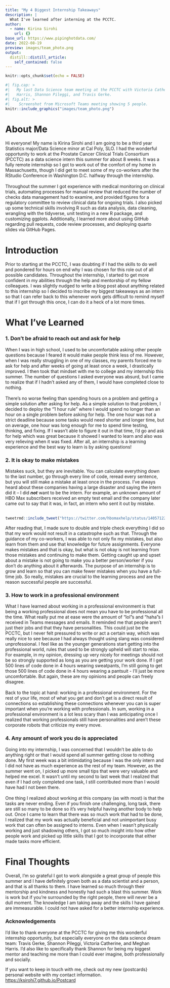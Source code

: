 ```yaml
---
title: "My 4 Biggest Internship Takeaways"
description: |
  What I've learned after interning at the PCCTC.
author:
  - name: Kirina Sirohi
    url: {}
base_url: https://www.pipinghotdata.com/
date: 2022-08-19
preview: images/team_photo.png
output:
  distill::distill_article:
    self_contained: false
---
```


```r
knitr::opts_chunk$set(echo = FALSE)
```

```r
#| fig.cap: > 
#|   My last Data Science team meeting at the PCCTC with Victoria Catherine, Meghan
#|   Harris, Shannon Pileggi, and Travis Gerke.
#| fig.alt: > 
#|    Screenshot from Microsoft Teams meeting showing 5 people.
knitr::include_graphics("images/team_photo.png")
```

# About Me

Hi everyone! My name is Kirina Sirohi and I am going to be a third year Statistics major/Data Science minor at Cal Poly, SLO. I had the wonderful opportunity to work at the Prostate Cancer Clinical Trials Consortium (PCCTC) as a data science intern this summer for about 8 weeks. It was a fully remote internship so I got to work out of the comfort of my home in Massachusetts, though I did get to meet some of my co-workers after the RStudio Conference in Washington D.C. halfway through the internship. <br> <br> Throughout the summer I got experience with medical monitoring on clinical trials, automating processes for manual review that reduced the number of checks data management had to examine, and provided figures for a regulatory committee to review clinical data for ongoing trials. I also picked up some technical skills involving R such as data analysis, data cleaning, wrangling with the tidyverse, unit testing in a new R package, and customizing ggplots. Additionally, I learned more about using GitHub regarding pull requests, code review processes, and deploying quarto slides via GitHub Pages.

# Introduction

Prior to starting at the PCCTC, I was doubting if I had the skills to do well and pondered for hours on end why I was chosen for this role out of all possible candidates. Throughout the internship, I started to get more confident in my abilities through the help and mentorship of my fellow colleagues. I was slightly nudged to write a blog post about anything related to this internship so I decided to inscribe my biggest takeaways as an intern so that I can refer back to this whenever work gets difficult to remind myself that if I got through this once, I can do it a heck of a lot more times.

# What I've Learned

### 1. Don't be afraid to reach out and ask for help

When I was in high school, I used to be uncomfortable asking other people questions because I feared it would make people think less of me. However, when I was really struggling in one of my classes, my parents forced me to ask for help and after weeks of going at least once a week, I drastically improved. I then took that mindset with me to college and my internship this summer. The number of questions I asked everyone was absurd, but I came to realize that if I hadn't asked any of them, I would have completed close to nothing. <br> <br> There's no worse feeling than spending hours on a problem and getting a simple solution after asking for help. As a simple solution to that problem, I decided to deploy the "1 hour rule" where I would spend no longer than an hour on a single problem before asking for help. The one hour was not a strict deadline because some tasks would need shorter and longer time, but on average, one hour was long enough for me to spend time testing, thinking, and fixing. If I wasn't able to figure it out in that time, I'd go and ask for help which was great because it showed I wanted to learn and also was very relieving when it was fixed. After all, an internship is a learning experience and the best way to learn is by asking questions!

### 2. It is okay to make mistakes

Mistakes suck, but they are inevitable. You can calculate everything down to the last number, go through every line of code, reread every sentence, but you will still make a mistake at least once in the process. I've always heard about these companies having a large disaster and saying the intern did it -- I did ***not*** want to be the intern. For example, an unknown amount of HBO Max subscribers received an empty test email and the company later came out to say that it was, in fact, an intern who sent it out by mistake. <br> <br>

```r
tweetrmd::include_tweet("https://twitter.com/hbomaxhelp/status/1405712235108917249?lang=en")
```

After reading that, I made sure to double and triple check everything I did so that my work would not result in a catastrophe such as that. Through the guidance of my co-workers, I was able to not only fix my mistakes, but also learn from them and use that knowledge for future assignments. Everyone makes mistakes and that is okay, but what is not okay is not learning from those mistakes and continuing to make them. Getting caught up and upset about a mistake is not going to make you a better person/worker if you don't do anything about it afterwards. The purpose of an internship is to grow and learn so that you can make fewer mistakes when you have a full-time job. So really, mistakes are crucial to the learning process and are the reason successful people are successful.

### 3. How to work in a professional environment

What I have learned about working in a professional environment is that being a working professional does not mean you have to be professional all the time. What really put me at ease were the amount of "lol"s and "haha"s I received in Teams messages and emails. It reminded me that people aren't just their jobs and that they have personalities. This could just be the PCCTC, but I never felt pressured to write or act a certain way, which was really nice to see because I had always thought using slang was considered unprofessional. I feel like as the younger generations start getting into the professional world, rules that used to be strongly upheld will start to relax. For example, in my opinion, dressing up very nicely for meetings should not be so strongly supported as long as you are getting your work done. If I get 500 lines of code done in 4 hours wearing sweatpants, I'm still going to get those 500 lines of code done in 4 hours wearing a pantsuit - I'll just be more uncomfortable. But again, these are my opinions and people can freely disagree. <br> <br> Back to the topic at hand: working in a professional environment. For the rest of your life, most of what you get and don't get is a direct result of connections so establishing these connections whenever you can is super important when you're working with professionals. In sum, working in a professional environment is a lot less scary than I was anticipating once I realized that working professionals still have personalities and aren't these corporate robots that criticize my every move.

### 4. Any amount of work you do is appreciated

Going into my internship, I was concerned that I wouldn't be able to do anything right or that I would spend all summer getting close to nothing done. My first week was a bit intimidating because I was the only intern and I did not have as much experience as the rest of my team. However, as the summer went on, I picked up more small tips that were very valuable and helped me excel. It wasn't until my second to last week that I realized that even if I had only completed one task, I still contributed more than I would have had I not been there. <br> <br> One thing I realized about working at this company (as with most) is that the tasks are never ending. Even if you finish one challenging, long task, there are still so many to be done so it's very helpful having another body to help out. Once I came to learn that there was so much work that had to be done, I realized that my work was actually beneficial and not unimportant busy work that can often be assigned to interns. Even when I wasn't physically working and just shadowing others, I got so much insight into how other people work and picked up little skills that I got to incorporate that either made tasks more efficient.

# Final Thoughts

Overall, I'm so grateful I got to work alongside a great group of people this summer and I have definitely grown both as a data scientist and a person, and that is all thanks to them. I have learned so much through their mentorship and kindness and honestly had such a blast this summer. Work is work but if you're surrounded by the right people, there will never be a dull moment. The knowledge I am taking away and the skills I have gained are immeasurable. I could not have asked for a better internship experience.

### Acknowledgements

I'd like to thank everyone at the PCCTC for giving me this wonderful internship opportunity, but especially everyone on the data science dream team: Travis Gerke, Shannon Pileggi, Victoria Catherine, and Meghan Harris. I'd also like to specifically thank Shannon for being my biggest mentor and teaching me more than I could ever imagine, both professionally and socially.

If you want to keep in touch with me, check out my new {postcards} personal website
with my contact information. [https://ksirohi7.github.io/Postcard](https://ksirohi7.github.io/Postcard)